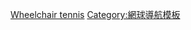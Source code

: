 {{Navbox
|name = 残疾人奥林匹克运动会轮椅网球比赛
|title = [[夏季残疾人奥林匹克运动会轮椅网球比赛|残疾人奥林匹克运动会轮椅网球比赛]]
|state = {{{state|autocollapse}}}
|listclass = hlist
|titlestyle = background:#BFD7FF;
|imageleft = [[File:Wheelchair tennis pictogram (Paralympics).svg|50px]]
|imageleftstyle = width:60px; <!-- minimize width used by left image cell -->
|imagestyle = width:60px; <!-- same as imageleftstyle to center the list -->
|image = [[File:No image.svg|40px|link=]] <!-- empty right image to center the list -->
|list1 =
* ''[[1988年夏季残疾人奥林匹克运动会轮椅网球比赛|1988]] (表演赛)''
* [[1992年夏季残疾人奥林匹克运动会轮椅网球比赛|1992]]
* [[1996年夏季残疾人奥林匹克运动会轮椅网球比赛|1996]]
* [[2000年夏季残疾人奥林匹克运动会轮椅网球比赛|2000]]
* [[2004年夏季残疾人奥林匹克运动会轮椅网球比赛|2004]]
* [[2008年夏季残疾人奥林匹克运动会轮椅网球比赛|2008]]
* [[2012年夏季残疾人奥林匹克运动会轮椅网球比赛|2012]]
* [[2016年夏季残疾人奥林匹克运动会轮椅网球比赛|2016]]
* [[2020年夏季残疾人奥林匹克运动会轮椅网球比赛|2020]]
|below = 
|belowstyle = background:#BFD7FF;
}}<noinclude>
{{collapsible option}}
[[Category:夏季残疾人奥林匹克运动会模板|Wheelchair tennis]]
[[Category:網球導航模板]]
</noinclude>